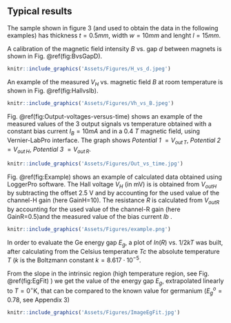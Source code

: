 ## Typical results

The sample shown in figure 3 (and used to obtain the data  in the following examples)  has thickness $t=0.5mm$, width $w=10mm$ and lenght $l=15mm$.

A calibration of the magnetic field intensity $B$ vs. gap $d$ between magnets is shown in Fig. \@ref(fig:BvsGapD). 

```r
knitr::include_graphics('Assets/Figures/H_vs_d.jpeg')
```


An example of the measured $V_H$ vs. magnetic field $B$ at room temperature is shown in Fig. \@ref(fig:HallvsIb).

```r
knitr::include_graphics('Assets/Figures/Vh_vs_B.jpeg')
```


Fig. \@ref(fig:Output-voltages-versus-time) shows an example of the measured values of the 3 output signals vs temperature obtained with a constant bias current $I_B=10mA$ and in a 0.4 $T$ magnetic field, using Vernier-LabPro interface. The graph shows *Potential 1*  $= V_{out \, T}$, *Potential 2* $= V_{out \,H}$, *Potential 3* $= V_{out \, R}$. 


```r
knitr::include_graphics('Assets/Figures/Out_vs_time.jpg')
```



Fig. \@ref(fig:Example)  shows an example of calculated data obtained using LoggerPro software. 
The Hall voltage $V_{H}$ (in mV) is is obtained from $V_{outH}$ by subtracting the offset 2.5 V and by accounting for the used value of the channel-H gain (here GainH=10). The resistance $R$ is calculated from $V_{outR}$ by  accounting for the used value of the channel-R gain (here GainR=0.5)and the measured value of the bias current $Ib$ .

```r
knitr::include_graphics('Assets/Figures/example.png')
```


In order to evaluate the Ge energy gap $E_g$, a plot of $ln(R)$ vs. $1/2kT$ was built, after calculating from the Celsius temperature $Tc$ the absolute temperature $T$ ($k$ is the Boltzmann constant $k = 8.617 \cdot 10^{-5}$.

From the slope in the intrinsic region (high temperature region, see Fig. \@ref(fig:EgFit) ) we get the value of the energy gap $E_g$, extrapolated linearly to $T=0^{\circ}\mathrm{K}$, that can be compared to the known value for germanium ($E_g^o=0.78$, see Appendix 3)


```r
knitr::include_graphics('Assets/Figures/ImageEgFit.jpg')
```
